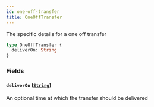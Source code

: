 ```yaml
---
id: one-off-transfer
title: OneOffTransfer
---
```



The specific details for a one off transfer

```graphql
type OneOffTransfer {
  deliverOn: String
}
```


### Fields

#### `deliverOn` ([`String`](/docs/v0.47/graphql/scalars/string))

An optional time at which the transfer should be delivered




